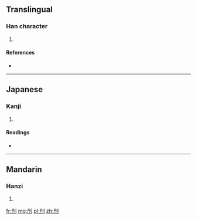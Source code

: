 ==Translingual==

===Han character===
{{Han char|rn=18|rad=刀|as=04|sn=6|four=7240<sub>0</sub>|canj=月卜中弓 (BYLN)}}

# {{defn|Han|sort=刀04}}

====References====
* {{Han ref|kx=0137.100|dkj=01885|dj=0308.150|hdz=10326.040|uh=5210|ud=21008|bh=C9BF|bd=51647}}

----

==Japanese==

===Kanji===
{{ja-kanji|grade=|rs=刀04}}

# {{defn|lang=ja|sort=刀04}}

====Readings====
* {{ja-readings|on=[[たん]] (tan)|kun=[[さく]] (saku)}}

----

==Mandarin==

===Hanzi===
{{cmn-hanzi|pin=[[dǎn]] ([[dan3]])|wg=tan<sup>3</sup>}}

# {{defn|lang=cmn|sort=刀04}}

[[fr:刐]]
[[mg:刐]]
[[pl:刐]]
[[zh:刐]]